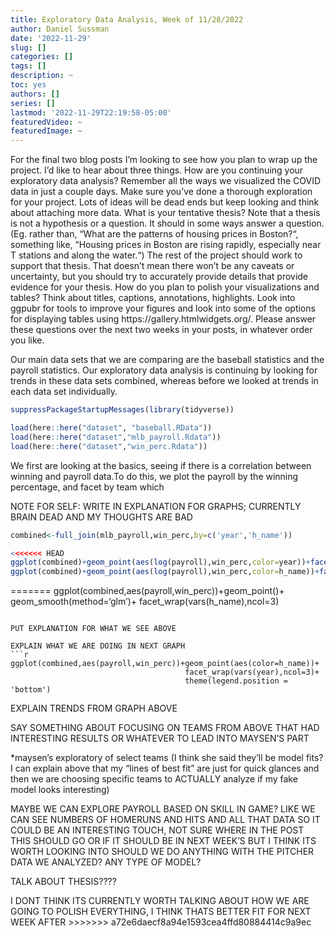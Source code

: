 ```yaml
---
title: Exploratory Data Analysis, Week of 11/28/2022
author: Daniel Sussman
date: '2022-11-29'
slug: []
categories: []
tags: []
description: ~
toc: yes
authors: []
series: []
lastmod: '2022-11-29T22:19:58-05:00'
featuredVideo: ~
featuredImage: ~
---
```


For the final two blog posts I’m looking to see how you plan to wrap up the project. I’d like to hear about three things.
How are you continuing your exploratory data analysis? Remember all the ways we visualized the COVID data in just a couple days. Make sure you’ve done a thorough exploration for your project. Lots of ideas will be dead ends but keep looking and think about attaching more data.
What is your tentative thesis? Note that a thesis is not a hypothesis or a question. It should in some ways answer a question. (Eg. rather than, “What are the patterns of housing prices in Boston?“, something like, “Housing prices in Boston are rising rapidly, especially near T stations and along the water.“) The rest of the project should work to support that thesis. That doesn’t mean there won’t be any caveats or uncertainty, but you should try to accurately  provide details that provide evidence for your thesis.
How do you plan to polish your visualizations and tables? Think about titles, captions, annotations, highlights. Look into ggpubr for tools to improve your figures and look into some of the options for displaying tables using https://gallery.htmlwidgets.org/.
Please answer these questions over the next two weeks in your posts, in whatever order you like.



Our main data sets that we are comparing are the baseball statistics and the payroll statistics. Our exploratory data analysis is continuing by looking for trends in these data sets combined, whereas before we looked at trends in each data set individually.

```r
suppressPackageStartupMessages(library(tidyverse))

load(here::here("dataset", "baseball.RData"))
load(here::here("dataset","mlb_payroll.Rdata"))
load(here::here("dataset","win_perc.Rdata"))
```

We first are looking at the basics, seeing if there is a correlation between winning and payroll data.To do this, we plot the payroll by the winning percentage, and facet by team which

NOTE FOR SELF: WRITE IN EXPLANATION FOR GRAPHS; CURRENTLY BRAIN DEAD AND MY THOUGHTS ARE BAD
```r
combined<-full_join(mlb_payroll,win_perc,by=c('year','h_name'))

<<<<<<< HEAD
ggplot(combined)+geom_point(aes(log(payroll),win_perc,color=year))+facet_wrap(vars(h_name))+scale_color_viridis_c()
ggplot(combined)+geom_point(aes(log(payroll),win_perc,color=h_name))+facet_wrap(vars(year))
```
=======
ggplot(combined,aes(payroll,win_perc))+geom_point()+
                                       geom_smooth(method='glm')+
                                       facet_wrap(vars(h_name),ncol=3)
```

PUT EXPLANATION FOR WHAT WE SEE ABOVE

EXPLAIN WHAT WE ARE DOING IN NEXT GRAPH 
```r
ggplot(combined,aes(payroll,win_perc))+geom_point(aes(color=h_name))+
                                       facet_wrap(vars(year),ncol=3)+
                                       theme(legend.position = 'bottom')
```

EXPLAIN TRENDS FROM GRAPH ABOVE



SAY SOMETHING ABOUT FOCUSING ON TEAMS FROM ABOVE THAT HAD INTERESTING RESULTS OR WHATEVER TO LEAD INTO MAYSEN'S PART

*maysen's exploratory of select teams (I think she said they'll be model fits? I can explain above that my "lines of best fit" are just for quick glances and then we are choosing specific teams to ACTUALLY analyze if my fake model looks interesting)


MAYBE WE CAN EXPLORE PAYROLL BASED ON SKILL IN GAME? LIKE WE CAN SEE NUMBERS OF HOMERUNS AND HITS AND ALL THAT DATA SO IT COULD BE AN INTERESTING TOUCH, NOT SURE WHERE IN THE POST THIS SHOULD GO OR IF IT SHOULD BE IN NEXT WEEK'S BUT I THINK ITS WORTH LOOKING INTO
SHOULD WE DO ANYTHING WITH THE PITCHER DATA WE ANALYZED? ANY TYPE OF MODEL?



TALK ABOUT THESIS????



I DONT THINK ITS CURRENTLY WORTH TALKING ABOUT HOW WE ARE GOING TO POLISH EVERYTHING, I THINK THATS BETTER FIT FOR NEXT WEEK AFTER 
>>>>>>> a72e6daecf8a94e1593cea4ffd80884414c9a9ec
